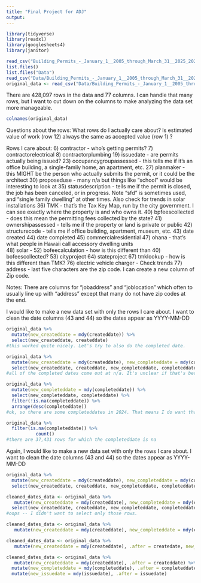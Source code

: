 ```yaml
---
title: "Final Project for ADJ"
output: 
---
```


```r
library(tidyverse)
library(readxl)
library(googlesheets4)
library(janitor)
```
```r
read_csv("Building_Permits_-_January_1__2005_through_March_31__2025_20250418 (1).csv")
list.files()
list.files("Data")
read_csv("Data/Building_Permits_-_January_1__2005_through_March_31__2025_20250418 (1).csv")
original_data <- read_csv("Data/Building_Permits_-_January_1__2005_through_March_31__2025_20250418 (1).csv")
```
There are 428,097 rows in the data and 77 columns. I can handle that many rows, but I want to cut down on the columns to make analyzing the data set more manageable. 

```r
colnames(original_data)
```
Questions about the rows: 
What rows do I actually care about? 
Is estimated value of work (row 12) always the same as accepted value (row 1) ?

Rows I care about: 
6) contractor - who's getting permits? 
7) contractorelectrical
8) contractorplumbing
19) issuedate - are permits actually being issued? 
23) occupancygroupassessed - this tells me if it's an office building, a single-family home, an apartment, etc. 
27) planmaker - this MIGHT be the person who actually submits the permit, or it could be the architect
30) proposeduse - many n/a but things like "school" would be interesting to look at
35) statusdescription - tells me if the permit is closed, the job has been canceled, or in progress. Note "sfd" is sometimes used, and "single family dwelling" at other times. Also check for trends in solar installations
36) TMK - that's the Tax Key Map, run by the city government. I can see exactly where the property is and who owns it. 
40) bpfeescollected - does this mean the permitting fees collected by the state? 
41) ownershipassessed - tells me if the property or land is private or public
42) structurecode - tells me if office building, apartment, museum, etc. 
43) date created
44) date completed
45) commercialresidential
47) ohana - that's what people in Hawaii call accessory dwelling units  
48) solar - 
52) bofeecalculation - how is this different than 40) bofeescollected? 
53) cityproject
64) stateproject
67) tmklookup - how is this different than TMK? 
76) electric vehicle charger - Check trends
77) address - last five characters are the zip code. I can create a new column of Zip code. 

Notes: There are columns for "jobaddress" and "joblocation" which often to usually line up with "address" except that many do not have zip codes at the end. 

I would like to make a new data set with only the rows I care about. I want to clean the date columns (43 and 44) so the dates appear as YYYY-MM-DD 
```r
original_data %>% 
  mutate(new_createddate = mdy(createddate)) %>% 
  select(new_createddate, createddate)
#this worked quite nicely. Let's try to also do the completed date. 

original_data %>% 
  mutate(new_createddate = mdy(createddate), new_completeddate = mdy(completeddate)) %>% 
  select(new_createddate, createddate, new_completeddate, completeddate)
#all of the completed dates come out at n/a. It's unclear if that's because there actually is only n/a -- I only see the first 10,000 rows -- or because something is going wrong with my code. I'll try with only completed date, then try to filter for n/as

original_data %>% 
  mutate(new_completeddate = mdy(completeddate)) %>% 
  select(new_completeddate, completeddate) %>% 
  filter(!is.na(completeddate)) %>% 
  arrange(desc(completeddate))
#ok, so there are some completeddates in 2024. That means I do want that data. For how many rows is the completeddate n.a? 

original_data %>% 
  filter(is.na(completeddate)) %>%
           count()
#there are 37,431 rows for which the completeddate is na
```
Again, I would like to make a new data set with only the rows I care about. I want to clean the date columns (43 and 44) so the dates appear as YYYY-MM-DD 

```r
original_data %>% 
  mutate(new_createddate = mdy(createddate), new_completeddate = mdy(completeddate)) %>% 
  select(new_createddate, createddate, new_completeddate, completeddate)

cleaned_dates_data <- original_data %>% 
   mutate(new_createddate = mdy(createddate), new_completeddate = mdy(completeddate)) %>% 
  select(new_createddate, createddate, new_completeddate, completeddate)
#oops -- I didn't want to select only those rows. 

cleaned_dates_data <- original_data %>% 
   mutate(new_createddate = mdy(createddate), new_completeddate = mdy(completeddate))

cleaned_dates_data <- original_data %>% 
   mutate(new_createddate = mdy(createddate), .after = createdate, new_completeddate = mdy(completeddate), .after = completeddate)

cleaned_dates_data <- original_data %>% 
   mutate(new_createddate = mdy(createddate), .after = createddate) %>% 
  mutate(new_completeddate = mdy(completeddate), .after = completeddate) %>% 
  mutate(new_issuedate = mdy(issuedate), .after = issuedate)

```

